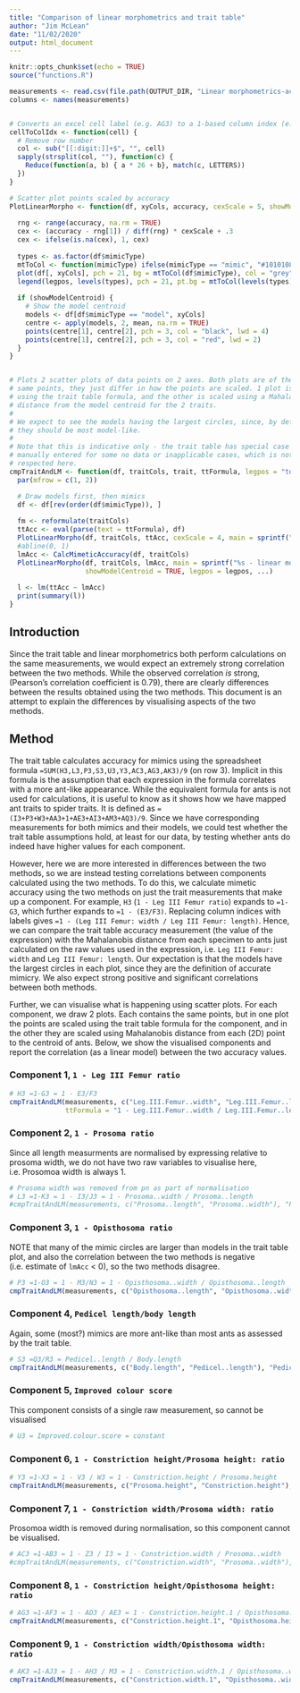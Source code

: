 ```yaml
---
title: "Comparison of linear morphometrics and trait table"
author: "Jim McLean"
date: "11/02/2020"
output: html_document
---
```


```r
knitr::opts_chunk$set(echo = TRUE)
source("functions.R")

measurements <- read.csv(file.path(OUTPUT_DIR, "Linear morphometrics-accuracy-individuals.csv"), stringsAsFactors = FALSE)
columns <- names(measurements)


# Converts an excel cell label (e.g. AG3) to a 1-based column index (e.g. 33)
cellToColIdx <- function(cell) {
  # Remove row number
  col <- sub("[[:digit:]]+$", "", cell)
  sapply(strsplit(col, ""), function(c) {
    Reduce(function(a, b) { a * 26 + b}, match(c, LETTERS))
  })
}

# Scatter plot points scaled by accuracy 
PlotLinearMorpho <- function(df, xyCols, accuracy, cexScale = 5, showModelCentroid = FALSE, legpos = "topright", ...) {
  
  rng <- range(accuracy, na.rm = TRUE)
  cex <- (accuracy - rng[1]) / diff(rng) * cexScale + .3
  cex <- ifelse(is.na(cex), 1, cex)
  
  types <- as.factor(df$mimicType)
  mtToCol <- function(mimicType) ifelse(mimicType == "mimic", "#10101080", "#e0000080")
  plot(df[, xyCols], pch = 21, bg = mtToCol(df$mimicType), col = "grey", cex = cex, ...)
  legend(legpos, levels(types), pch = 21, pt.bg = mtToCol(levels(types)), pt.cex = 1.5, col = "black")
  
  if (showModelCentroid) {
    # Show the model centroid
    models <- df[df$mimicType == "model", xyCols]
    centre <- apply(models, 2, mean, na.rm = TRUE)
    points(centre[1], centre[2], pch = 3, col = "black", lwd = 4)
    points(centre[1], centre[2], pch = 3, col = "red", lwd = 2)
  }
}


# Plots 2 scatter plots of data points on 2 axes. Both plots are of the exact
# same points, they just differ in how the points are scaled. 1 plot is scaled
# using the trait table formula, and the other is scaled using a Mahalanobis
# distance from the model centroid for the 2 traits.
#
# We expect to see the models having the largest circles, since, by definition,
# they should be most model-like.
#
# Note that this is indicative only - the trait table has special case handling
# manually entered for some no data or inapplicable cases, which is not
# respected here.
cmpTraitAndLM <- function(df, traitCols, trait, ttFormula, legpos = "topright", ...) {
  par(mfrow = c(1, 2))

  # Draw models first, then mimics
  df <- df[rev(order(df$mimicType)), ]
  
  fm <- reformulate(traitCols)
  ttAcc <- eval(parse(text = ttFormula), df)
  PlotLinearMorpho(df, traitCols, ttAcc, cexScale = 4, main = sprintf("%s - trait table", trait), legpos = legpos, ...)
  #abline(0, 1)
  lmAcc <- CalcMimeticAccuracy(df, traitCols)
  PlotLinearMorpho(df, traitCols, lmAcc, main = sprintf("%s - linear morphometrics", trait), 
                   showModelCentroid = TRUE, legpos = legpos, ...)
  
  l <- lm(ttAcc ~ lmAcc)
  print(summary(l))
}


```

## Introduction

Since the trait table and linear morphometrics both perform calculations on the same measurements, we would expect an extremely strong correlation between the two methods. While the observed correlation _is_ strong, (Pearson's correlation coefficient is 0.79), there are clearly differences between the results obtained using the two methods. This document is an attempt to explain the differences by visualising aspects of the two methods.

## Method

The trait table calculates accuracy for mimics using the spreadsheet formula `=SUM(H3,L3,P3,S3,U3,Y3,AC3,AG3,AK3)/9` (on row 3). Implicit in this formula is the assumption that each expression in the formula correlates with a more ant-like appearance. While the equivalent formula for ants is not used for calculations, it is useful to know as it shows how we have mapped ant traits to spider traits. It is defined as `=(I3+P3+W3+AA3+1+AE3+AI3+AM3+AQ3)/9`. Since we have corresponding measurements for both mimics and their models, we could test whether the trait table assumptions hold, at least for our data, by testing whether ants do indeed have higher values for each component. 

However, here we are more interested  in differences between the two methods, so we are instead testing correlations between components calculated using the two methods. To do this, we calculate mimetic accuracy using the two methods on just the trait measurements that make up a component. For example, `H3` (`1 - Leg III Femur ratio`) expands to `=1-G3`, which further expands to `=1 - (E3/F3)`. Replacing column indices with labels gives `=1 - (Leg III Femur: width / Leg III Femur: length)`. Hence, we can compare the trait table accuracy measurement (the value of the expression) with the Mahalanobis distance from each specimen to ants just calculated on the raw values used in the expression, i.e. `Leg III Femur: width` and `Leg III Femur: length`. Our expectation is that the models have the largest circles in each plot, since they are the definition of accurate mimicry. We also expect strong positive and significant correlations between both methods.

Further, we can visualise what is happening using scatter plots. For each component, we draw 2 plots. Each contains the same points, but in one plot the points are scaled using the trait table formula for the component, and in the other they are scaled using Mahalanobis distance from each (2D) point to the centroid of ants. Below, we show the visualised  components and report the correlation (as a linear model) between the two accuracy values.

### Component 1, `1 - Leg III Femur ratio`

```r
# H3 =1-G3 = 1 - E3/F3
cmpTraitAndLM(measurements, c("Leg.III.Femur..width", "Leg.III.Femur..length"), "Femur ratio",  
              ttFormula = "1 - Leg.III.Femur..width / Leg.III.Femur..length", legpos = "topleft")

```

### Component 2, `1 - Prosoma ratio`

Since all length measurments are normalised by expressing relative to prosoma width, we do not have two raw variables to visualise here, i.e. Prosomoa width is always 1.
```r
# Prosoma width was removed from pn as part of normalisation
# L3 =1-K3 = 1 - I3/J3 = 1 - Prosoma..width / Prosoma..length
#cmpTraitAndLM(measurements, c("Prosoma..length", "Prosoma..width"), "Prosoma ratio")
```

### Component 3, `1 - Opisthosoma ratio`

NOTE that many of the mimic circles are larger than models in the trait table plot, and also the correlation between the two methods is negative (i.e. estimate of `lmAcc` < 0), so the two methods disagree.

```r
# P3 =1-O3 = 1 - M3/N3 = 1 - Opisthosoma..width / Opisthosoma..length
cmpTraitAndLM(measurements, c("Opisthosoma..length", "Opisthosoma..width"), "Opisthosoma ratio", ttFormula = "1 - Opisthosoma..width / Opisthosoma..length", asp = 1)
```

### Component 4, `Pedicel length/body length`

Again, some (most?) mimics are more ant-like than most ants as assessed by the trait table.

```r
# S3 =Q3/R3 = Pedicel..length / Body.length
cmpTraitAndLM(measurements, c("Body.length", "Pedicel..length"), "Pedicel:body", ttFormula = "Pedicel..length / Body.length", legpos = "topleft")
```

### Component 5, `Improved colour score`

This component consists of a single raw measurement, so cannot be visualised

```r
# U3 = Improved.colour.score = constant
```

### Component 6, `1 - Constriction height/Prosoma height: ratio`

```r
# Y3 =1-X3 = 1 - V3 / W3 = 1 - Constriction.height / Prosoma.height
cmpTraitAndLM(measurements, c("Prosoma.height", "Constriction.height"), "Constriction:prosoma height", ttFormula = "1 - Constriction.height / Prosoma.height", legpos = "topleft")
```

### Component 7, `1 - Constriction width/Prosoma width: ratio`

Prosomoa width is removed during normalisation, so this component cannot be visualised.

```r
# AC3 =1-AB3 = 1 - Z3 / I3 = 1 - Constriction.width / Prosoma..width
#cmpTraitAndLM(measurements, c("Constriction.width", "Prosoma..width"), "Constriction:prosoma width", ttFormula = "1 - Constriction.width / Prosoma..width")

```

### Component 8, `1 - Constriction height/Opisthosoma height: ratio`

```r
# AG3 =1-AF3 = 1 - AD3 / AE3 = 1 - Constriction.height.1 / Opisthosoma.height
cmpTraitAndLM(measurements, c("Constriction.height.1", "Opisthosoma.height"), "Constriction:Opisthosoma height", ttFormula = "1 - Constriction.height.1 / Opisthosoma.height", legpos = "bottomright")

```

### Component 9, `1 - Constriction width/Opisthosoma width: ratio`

```r
# AK3 =1-AJ3 = 1 - AH3 / M3 = 1 - Constriction.width.1 / Opisthosoma..width
cmpTraitAndLM(measurements, c("Constriction.width.1", "Opisthosoma..width"), "Constriction:Opisthosoma width", ttFormula = "1 - Constriction.width.1 / Opisthosoma..width", legpos = "bottomright")

```

